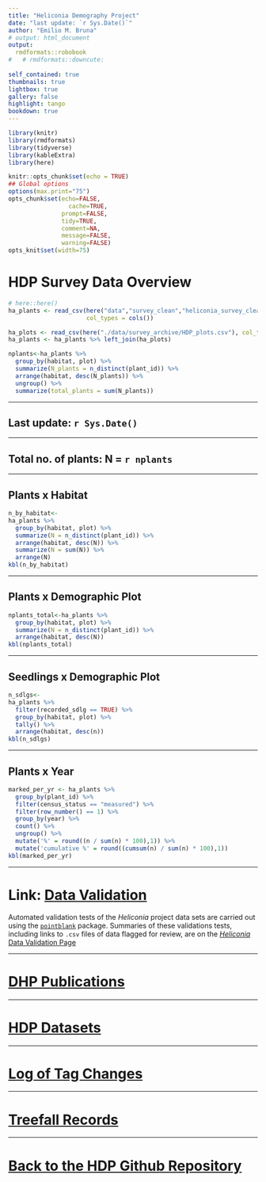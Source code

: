 ```yaml
---
title: "Heliconia Demography Project"
date: "last update: `r Sys.Date()`"
author: "Emilio M. Bruna"
# output: html_document
output: 
  rmdformats::robobook
#   # rmdformats::downcute:
    
self_contained: true
thumbnails: true
lightbox: true
gallery: false
highlight: tango
bookdown: true
---
```



```r
library(knitr)
library(rmdformats)
library(tidyverse)
library(kableExtra)
library(here)

knitr::opts_chunk$set(echo = TRUE)
## Global options
options(max.print="75")
opts_chunk$set(echo=FALSE,
	             cache=TRUE,
               prompt=FALSE,
               tidy=TRUE,
               comment=NA,
               message=FALSE,
               warning=FALSE)
opts_knit$set(width=75)
```

# HDP Survey Data Overview

```r
# here::here()
ha_plants <- read_csv(here("data","survey_clean","heliconia_survey_clean.csv"),
                      col_types = cols())

ha_plots <- read_csv(here("./data/survey_archive/HDP_plots.csv"), col_types = cols())
ha_plants <- ha_plants %>% left_join(ha_plots)
```

```r
nplants<-ha_plants %>%
  group_by(habitat, plot) %>%
  summarize(N_plants = n_distinct(plant_id)) %>%
  arrange(habitat, desc(N_plants)) %>%
  ungroup() %>%
  summarize(total_plants = sum(N_plants))
```

---

## __Last update:__ `r Sys.Date()`

--- 

## __Total no. of plants:__ N = `r nplants`  

---

## __Plants x Habitat__

```r
n_by_habitat<-
ha_plants %>%
  group_by(habitat, plot) %>%
  summarize(N = n_distinct(plant_id)) %>%
  arrange(habitat, desc(N)) %>%
  summarize(N = sum(N)) %>% 
  arrange(N)
kbl(n_by_habitat)
```

---

## __Plants x Demographic Plot__

```r
nplants_total<-ha_plants %>%
  group_by(habitat, plot) %>%
  summarize(N = n_distinct(plant_id)) %>%
  arrange(habitat, desc(N))
kbl(nplants_total)
```

--- 

## __Seedlings x Demographic Plot__

```r
n_sdlgs<-
ha_plants %>%
  filter(recorded_sdlg == TRUE) %>%
  group_by(habitat, plot) %>%
  tally() %>%
  arrange(habitat, desc(n))
kbl(n_sdlgs)
```
--- 

<!-- ## __Established plants found without tags during the surveys__ -->

<!-- ```{r no_tag, cached=TRUE, warning=FALSE,message = FALSE} -->
<!-- no_tag<-ha_plants %>% -->
<!--   filter(adult_no_tag == TRUE) %>% -->
<!--   group_by(habitat, plot) %>% -->
<!--   summarize(N = n_distinct(plant_id)) %>% -->
<!--   arrange(habitat, desc(N)) -->
<!-- kbl(no_tag) -->
<!-- ``` -->
<!-- --- -->

## __Plants x Year__

```r
marked_per_yr <- ha_plants %>%
  group_by(plant_id) %>%
  filter(census_status == "measured") %>%
  filter(row_number() == 1) %>%
  group_by(year) %>%
  count() %>%
  ungroup() %>%
  mutate('%' = round((n / sum(n) * 100),1)) %>%
  mutate('cumulative %' = round((cumsum(n) / sum(n) * 100),1))
kbl(marked_per_yr)
```

---

# Link: [Data Validation](https://brunalab.github.io/HeliconiaSurveys/survey_validation.html)

Automated validation tests of the _Heliconia_ project data sets are carried out using the [`pointblank`](https://github.com/rich-iannone/pointblank/) package. Summaries of these validations tests, including links to `.csv` files of data flagged for review, are on the [_Heliconia_ Data Validation Page](https://brunalab.github.io/HeliconiaSurveys/survey_validation.html)

---

# [DHP Publications](https://brunalab.github.io/HeliconiaSurveys/publications.html)

---

# [HDP Datasets](https://brunalab.github.io/HeliconiaSurveys/datasets.html)

--- 

# [Log of Tag Changes](https://github.com/BrunaLab/HeliconiaSurveys/blob/1649ea958df1fc2da0187693bca40ce38bebb759/survey_clean/tag_changes.csv)

--- 

# [Treefall Records](https://brunalab.github.io/HeliconiaSurveys/treefalls.html)

---

# [Back to the HDP Github Repository](https://github.com/BrunaLab/HeliconiaSurveys)



